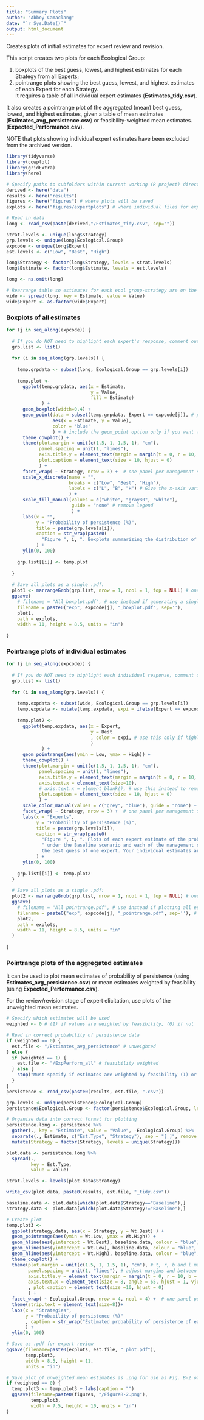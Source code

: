 ```yaml
---
title: "Summary Plots"
author: "Abbey Camaclang"
date: "`r Sys.Date()`"
output: html_document
---
```


Creates plots of initial estimates for expert review and revision.  

This script creates two plots for each Ecological Group:

1) boxplots of the best guess, lowest, and highest estimates for each Strategy from all Experts;  
2) pointrange plots showing the best guess, lowest, and highest estimates of each Expert for each Strategy.  
It requires a table of all individual expert estimates (**Estimates_tidy.csv**).  

It also creates a pointrange plot of the aggregated (mean) best guess, lowest, and highest estimates, given a table of mean estimates (**Estimates_avg_persistence.csv**) or feasibility-weighted mean estimates.   (**Expected_Performance.csv**).

NOTE that plots showing individual expert estimates have been excluded from the archived version.

```r
library(tidyverse)
library(cowplot)
library(gridExtra)
library(here)

# Specify paths to subfolders within current working (R project) directory
derived <- here("data") 
results <- here("results") 
figures <- here("figures") # where plots will be saved
explots <- here("figures/expertplots") # where individual files for expert review will be saved 

# Read in data
long <- read_csv(paste(derived,"/Estimates_tidy.csv", sep=""))

strat.levels <- unique(long$Strategy)
grp.levels <- unique(long$Ecological.Group)
expcode <- unique(long$Expert) 
est.levels <- c("Low", "Best", "High")

long$Strategy <- factor(long$Strategy, levels = strat.levels)
long$Estimate <- factor(long$Estimate, levels = est.levels)

long <- na.omit(long) 

# Rearrange table so estimates for each ecol group-strategy are on the same row
wide <- spread(long, key = Estimate, value = Value)
wide$Expert <- as.factor(wide$Expert)

```

### Boxplots of all estimates

```r

for (j in seq_along(expcode)) {
  
  # If you do NOT need to highlight each expert's response, comment out the relevant lines (indicated below) and run the inside loop (below) only to get a single file
  grp.list <- list()
  
  for (i in seq_along(grp.levels)) { 
    
    temp.grpdata <- subset(long, Ecological.Group == grp.levels[i])
    
    temp.plot <-
      ggplot(temp.grpdata, aes(x = Estimate, 
                               y = Value, 
                               fill = Estimate) 
             ) + 
      geom_boxplot(width=0.4) + 
      geom_point(data = subset(temp.grpdata, Expert == expcode[j]), # plot expert [j]'s estimates as blue points
                 aes(x = Estimate, y = Value),
                 color = 'blue'
                 ) + # include the geom_point option only if you want to highlight individual expert responses
      theme_cowplot() +   
      theme(plot.margin = unit(c(1.5, 1, 1.5, 1), "cm"), 
            panel.spacing = unit(1, "lines"), 
            axis.title.y = element_text(margin = margin(t = 0, r = 10, b = 0, l = 0)), 
            plot.caption = element_text(size = 10, hjust = 0)
            ) + 
      facet_wrap( ~ Strategy, nrow = 3) +  # one panel per management strategy
      scale_x_discrete(name = "",
                       breaks = c("Low", "Best", "High"),
                       labels = c("L", "B", "H") # Give the x-axis variables shortened labels
                       ) + 
      scale_fill_manual(values = c("white", "gray80", "white"), 
                        guide = "none" # remove legend
                        ) + 
      labs(x = "", 
           y = "Probability of persistence (%)", 
           title = paste(grp.levels[i]),
           caption = str_wrap(paste0(
             "Figure ", i, ". Boxplots summarizing the distribution of the lowest (L), best guess (B), and highest (H) expert estimates of the probability of persistence of ", grp.levels[i], " under the Baseline scenario and each of the management strategies (S1 - S15). The thick horizontal lines indicate the median estimate, while the surrounding box shows the interquartile range. Any outliers are shown as points beyond the plot whiskers. Your individual estimates are shown in blue."), 150)
           ) +
      ylim(0, 100)
    
    grp.list[[i]] <- temp.plot
    
  }
  
  # Save all plots as a single .pdf: 
  plot1 <- marrangeGrob(grp.list, nrow = 1, ncol = 1, top = NULL) # one plot (species group) per page
  ggsave(
    # filename = "All_boxplot.pdf", # use instead if generating a single file with no highlighting
    filename = paste0("exp", expcode[j], "_boxplot.pdf", sep=''),
    plot1, 
    path = explots, 
    width = 11, height = 8.5, units = "in")
  
}
```

### Pointrange plots of individual estimates

```r
for (j in seq_along(expcode)) {
  
  # If you do NOT need to highlight each individual response, comment out the relevant lines (indicated below) and run the inside loop (below) only to get a single file
  grp.list <- list()
  
  for (i in seq_along(grp.levels)) {
    
    temp.expdata <- subset(wide, Ecological.Group == grp.levels[i])
    temp.expdata <- mutate(temp.expdata, expi = ifelse(Expert == expcode[j], T, F)) # use if highlighting individual expert responses
    
    temp.plot2 <-
      ggplot(temp.expdata, aes(x = Expert, 
                               y = Best 
                               , color = expi, # use this only if highlighting individual expert responses
                               )
             ) +  
      geom_pointrange(aes(ymin = Low, ymax = High)) +
      theme_cowplot() +  
      theme(plot.margin = unit(c(1.5, 1, 1.5, 1), "cm"), 
            panel.spacing = unit(1, "lines"), 
            axis.title.y = element_text(margin = margin(t = 0, r = 10, b = 0, l = 0)), 
            axis.text.x = element_text(size=10),
            # axis.text.x = element_blank(), # use this instead to remove x-axis labels of expert code (for archiving)
            plot.caption = element_text(size = 10, hjust = 0)
            ) +  
      scale_color_manual(values = c("grey", "blue"), guide = "none") + # needed if highlighting individual expert responses
      facet_wrap( ~ Strategy, nrow = 3) +  # one panel per management strategy
      labs(x = "Experts",
           y = "Probability of persistence (%)",
           title = paste(grp.levels[i]),
           caption = str_wrap(paste0(
             "Figure ", i, ". Plots of each expert estimate of the probability of persistence of ", grp.levels[i], 
             " under the Baseline scenario and each of the management strategies (S1 - S15). Each point indicates 
             the best guess of one expert. Your individual estimates are plotted in blue."), 150)
           ) +
      ylim(0, 100) 
    
    grp.list[[i]] <- temp.plot2
  }
  
  # Save all plots as a single .pdf: 
  plot2 <- marrangeGrob(grp.list, nrow = 1, ncol = 1, top = NULL) # one plot per page
  ggsave(
    # filename = "All_pointrange.pdf", # use instead if plotting all estimates without highlighting
    filename = paste0("exp", expcode[j], "_pointrange.pdf", sep=''), # if highlighting individual expert estimates
    plot2, 
    path = explots,
    width = 11, height = 8.5, units = "in"
  )
  
}
```

### Pointrange plots of the aggregated estimates  

It can be used to plot mean estimates of probability of persistence (using **Estimates_avg_persistence.csv**) or mean estimates weighted by feasibility (using **Expected_Performance.csv**).  

For the review/revision stage of expert elicitation, use plots of the unweighted mean estimates.

```r
# Specify which estimates will be used
weighted <- 0 # (1) if values are weighted by feasibility, (0) if not

# Read in correct probability of persistence data
if (weighted == 0) {
  est.file <- "/Estimates_avg_persistence" # unweighted
} else {
  if (weighted == 1) {
    est.file <- "/ExpPerform_all" # feasibility weighted
  } else {
    stop("Must specify if estimates are weighted by feasibility (1) or not (0)")
  }
}
persistence <- read_csv(paste0(results, est.file, ".csv"))

grp.levels <- unique(persistence$Ecological.Group)
persistence$Ecological.Group <- factor(persistence$Ecological.Group, levels = grp.levels)

# Organize data into correct format for plotting
persistence.long <- persistence %>%
  gather(., key = "Estimate", value = "Value", -Ecological.Group) %>%
  separate(., Estimate, c("Est.Type", "Strategy"), sep = "[_]", remove = TRUE) %>%
  mutate(Strategy = factor(Strategy, levels = unique(Strategy)))

plot.data <- persistence.long %>%
  spread(., 
         key = Est.Type, 
         value = Value)

strat.levels <- levels(plot.data$Strategy)

write_csv(plot.data, paste0(results, est.file, "_tidy.csv"))

baseline.data <- plot.data[which(plot.data$Strategy=="Baseline"),]
strategy.data <- plot.data[which(plot.data$Strategy!="Baseline"),]

# Create plot
temp.plot3 <- 
  ggplot(strategy.data, aes(x = Strategy, y = Wt.Best) ) +
  geom_pointrange(aes(ymin = Wt.Low, ymax = Wt.High)) +
  geom_hline(aes(yintercept = Wt.Best), baseline.data, colour = "blue") +
  geom_hline(aes(yintercept = Wt.Low), baseline.data, colour = "blue", lty = "dashed") +
  geom_hline(aes(yintercept = Wt.High), baseline.data, colour = "blue", lty = "dashed") +
  theme_cowplot() +  
  theme(plot.margin = unit(c(1.5, 1, 1.5, 1), "cm"), # t, r, b and l margins around the plot area
        panel.spacing = unit(1, "lines"), # adjust margins and between panels of the plot 
        axis.title.y = element_text(margin = margin(t = 0, r = 10, b = 0, l = 0)), 
        axis.text.x = element_text(size = 8, angle = 65, hjust = 1, vjust = 1)
        , plot.caption = element_text(size =10, hjust = 0)
        ) +
  facet_wrap( ~ Ecological.Group, nrow = 4, ncol = 4) +  # one panel per ecological group
  theme(strip.text = element_text(size=8))+
  labs(x = "Strategies",
       y = "Probability of persistence (%)"
       , caption = str_wrap("Estimated probability of persistence of each ecological group under each of the management strategies (Best Guess = solid black dots, Lowest and- Highest estimates = black vertical lines), compared to the probability under the Baseline scenario (blue horizontal lines: Best Guess = solid lines, Lowest and Highest Estimates = dashed lines). Values are based on expert estimates averaged over the number of experts that provided estimates for the strategy and ecological group.", 100)
       ) +  
  ylim(0, 100) 

# Save as .pdf for expert review
ggsave(filename=paste0(explots, est.file, "_plot.pdf"), 
       temp.plot3, 
       width = 8.5, height = 11, 
       units = "in")

# Save plot of unweighted mean estimates as .png for use as Fig. B-2 of manuscript
if (weighted == 0) {
  temp.plot3 <- temp.plot3 + labs(caption = "")
  ggsave(filename=paste0(figures, "/FigureB-2.png"),
         temp.plot3,
         width = 7.5, height = 10, units = "in")
}
```


